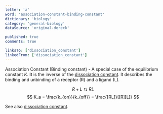 ```yaml
---
letter: 'a'
word: 'association-constant-binding-constant'
dictionary: 'biology'
category: 'general-biology'
dataSource: 'original-dereck'

published: true
comments: true

linksTo: ['dissociation_constant']
linkedFrom: ['dissociation_constant']
---
```


<a id="association_constant_binding_constant">Association Constant (Binding constant)</a> - A special case of the equilibrium constant *K*. It is the inverse of the [dissociation constant](#dissociation_constant). It describes the binding and unbinding of a receptor (R) and a ligand (L).

 $$ R + L \leftrightarrows RL $$ $$ K_a = \frac{k_{on}}{k_{off}} = \frac{[RL]}{[R][L]} $$

 See also [dissociation constant](#dissociation_constant).